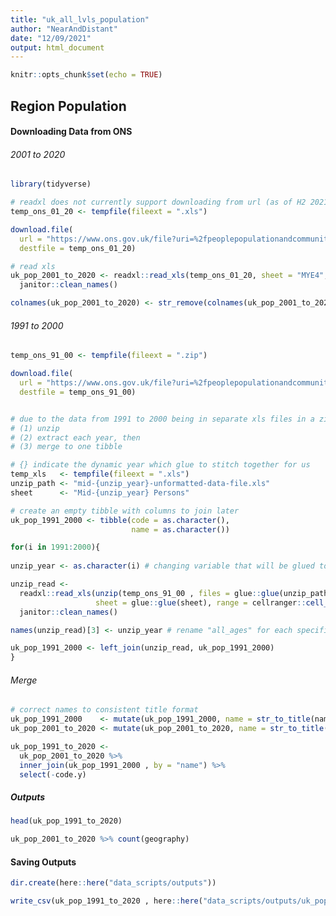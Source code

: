```yaml
---
title: "uk_all_lvls_population"
author: "NearAndDistant"
date: "12/09/2021"
output: html_document
---
```


```r
knitr::opts_chunk$set(echo = TRUE)
```

## Region Population

#### Downloading Data from ONS

###### 2001 to 2020
```r
library(tidyverse)

# readxl does not currently support downloading from url (as of H2 2021) therefore downloading using temp
temp_ons_01_20 <- tempfile(fileext = ".xls")

download.file(
  url = "https://www.ons.gov.uk/file?uri=%2fpeoplepopulationandcommunity%2fpopulationandmigration%2fpopulationestimates%2fdatasets%2fpopulationestimatesforukenglandandwalesscotlandandnorthernireland%2fmid2020/ukpopestimatesmid2020on2021geography.xls",
  destfile = temp_ons_01_20)

# read xls
uk_pop_2001_to_2020 <- readxl::read_xls(temp_ons_01_20, sheet = "MYE4", skip = 7) %>% 
  janitor::clean_names()

colnames(uk_pop_2001_to_2020) <- str_remove(colnames(uk_pop_2001_to_2020), "mid_")

```

###### 1991 to 2000
```r

temp_ons_91_00 <- tempfile(fileext = ".zip")

download.file(
  url = "https://www.ons.gov.uk/file?uri=%2fpeoplepopulationandcommunity%2fpopulationandmigration%2fpopulationestimates%2fdatasets%2fpopulationestimatesforukenglandandwalesscotlandandnorthernireland%2fmid1991tomid2000/mid-1991-to-mid-2000--local-authority-population-studies.zip",
  destfile = temp_ons_91_00)


# due to the data from 1991 to 2000 being in separate xls files in a zip file, extra step to: 
# (1) unzip 
# (2) extract each year, then 
# (3) merge to one tibble

# {} indicate the dynamic year which glue to stitch together for us
temp_xls   <- tempfile(fileext = ".xls")
unzip_path <- "mid-{unzip_year}-unformatted-data-file.xls"
sheet      <- "Mid-{unzip_year} Persons"

# create an empty tibble with columns to join later
uk_pop_1991_2000 <- tibble(code = as.character(), 
                           name = as.character())

for(i in 1991:2000){
  
unzip_year <- as.character(i) # changing variable that will be glued to 'unzip path' {} to extract each year

unzip_read <- 
  readxl::read_xls(unzip(temp_ons_91_00 , files = glue::glue(unzip_path), exdir = temp_xls), # exdir: we don't save to disc
                   sheet = glue::glue(sheet), range = cellranger::cell_cols("A:C")) %>%
  janitor::clean_names()

names(unzip_read)[3] <- unzip_year # rename "all_ages" for each specific year by the year instead

uk_pop_1991_2000 <- left_join(unzip_read, uk_pop_1991_2000)
}

```

###### Merge
```r

# correct names to consistent title format
uk_pop_1991_2000    <- mutate(uk_pop_1991_2000, name = str_to_title(name))
uk_pop_2001_to_2020 <- mutate(uk_pop_2001_to_2020, name = str_to_title(name))

uk_pop_1991_to_2020 <-
  uk_pop_2001_to_2020 %>%
  inner_join(uk_pop_1991_2000 , by = "name") %>%
  select(-code.y)

```

##### Outputs
```r

head(uk_pop_1991_to_2020)

uk_pop_2001_to_2020 %>% count(geography)

```

#### Saving Outputs
```r

dir.create(here::here("data_scripts/outputs"))

write_csv(uk_pop_1991_to_2020 , here::here("data_scripts/outputs/uk_pop_1991_to_2020.csv"))

```

